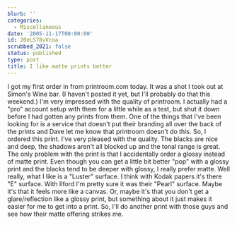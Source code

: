 ```yaml
---
blurb: ''
categories:
  - Miscellaneous
date: '2005-11-17T00:00:00'
id: 20eLS78vVcoa
scrubbed_2021: false
status: published
type: post
title: I like matte prints better
---
```


I got my first order in from printroom.com today. It was a shot I
took out at Simon's Wine bar. (I haven't posted it yet, but I'll
probably do that this weekend.) I'm very impressed with the quality
of printroom. I actually had a "pro" account setup with them for a
little while as a test, but shut it down before I had gotten any
prints from them. One of the things that I've been looking for is a
service that doesn't put their branding all over the back of the
prints and Dave let me know that printroom doesn't do this. So, I
ordered this print. I've very pleased with the quality. The blacks
are nice and deep, the shadows aren't all blocked up and the tonal
range is great. The only problem with the print is that I
accidentally order a glossy instead of matte print. Even though you
can get a little bit better "pop" with a glossy print and the
blacks tend to be deeper with glossy, I really prefer matte. Well
really, what I like is a "Luster" surface. I think with Kodak
papers it's there "E" surface. With Ilford I'm pretty sure it was
their "Pearl" surface. Maybe it's that it feels more like a canvas.
Or, maybe it's that you don't get a glare/reflection like a glossy
print, but something about it just makes it easier for me to get
into a print. So, I'll do another print with those guys and see how
their matte offering strikes me.
